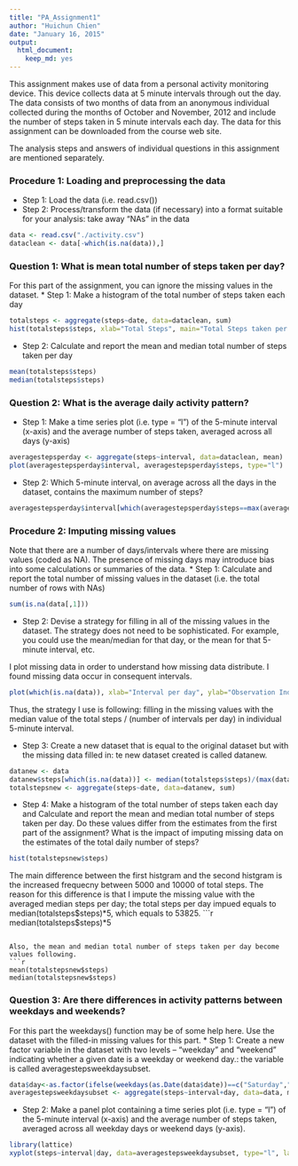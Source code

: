 ```yaml
---
title: "PA_Assignment1"
author: "Huichun Chien"
date: "January 16, 2015"
output:
  html_document:
    keep_md: yes
---
```


This assignment makes use of data from a personal activity monitoring device. This device collects data at 5 minute intervals through out the day. The data consists of two months of data from an anonymous individual collected during the months of October and November, 2012 and include the number of steps taken in 5 minute intervals each day. The data for this assignment can be downloaded from the course web site.

The analysis steps and answers of individual questions in this assignment are mentioned separately.


### Procedure 1: Loading and preprocessing the data
* Step 1: Load the data (i.e. read.csv())
* Step 2: Process/transform the data (if necessary) into a format suitable for your analysis: take away "NAs" in the data

```r
data <- read.csv("./activity.csv")
dataclean <- data[-which(is.na(data)),]
```


### Question 1: What is mean total number of steps taken per day?
For this part of the assignment, you can ignore the missing values in the dataset.
* Step 1: Make a histogram of the total number of steps taken each day
```r
totalsteps <- aggregate(steps~date, data=dataclean, sum)
hist(totalsteps$steps, xlab="Total Steps", main="Total Steps taken per day")
```

* Step 2: Calculate and report the mean and median total number of steps taken per day
```r
mean(totalsteps$steps)
median(totalsteps$steps)
```


### Question 2: What is the average daily activity pattern?
* Step 1: Make a time series plot (i.e. type = "l") of the 5-minute interval (x-axis) and the average number of steps taken, averaged across all days (y-axis)
```r
averagestepsperday <- aggregate(steps~interval, data=dataclean, mean)
plot(averagestepsperday$interval, averagestepsperday$steps, type="l")
```

* Step 2: Which 5-minute interval, on average across all the days in the dataset, contains the maximum number of steps?
```r
averagestepsperday$interval[which(averagestepsperday$steps==max(averagestepsperday$steps))]
```


### Procedure 2: Imputing missing values
Note that there are a number of days/intervals where there are missing values (coded as NA). The presence of missing days may introduce bias into some calculations or summaries of the data.
* Step 1: Calculate and report the total number of missing values in the dataset (i.e. the total number of rows with NAs)
```r
sum(is.na(data[,1]))
```

* Step 2: Devise a strategy for filling in all of the missing values in the dataset. The strategy does not need to be sophisticated. For example, you could use the mean/median for that day, or the mean for that 5-minute interval, etc.

I plot missing data in order to understand how missing data distribute. I found missing data occur in consequent intervals.
```r
plot(which(is.na(data)), xlab="Interval per day", ylab="Observation Index")  
```

Thus, the strategy I use is following: filling in the missing values with the median value of the total steps / (number of intervals per day) in individual 5-minute interval.

* Step 3: Create a new dataset that is equal to the original dataset but with the missing data filled in: te new dataset created is called datanew.
```r
datanew <- data
datanew$steps[which(is.na(data))] <- median(totalsteps$steps)/(max(data$interval)/5)
totalstepsnew <- aggregate(steps~date, data=datanew, sum)
```

* Step 4: Make a histogram of the total number of steps taken each day and Calculate and report the mean and median total number of steps taken per day. Do these values differ from the estimates from the first part of the assignment? What is the impact of imputing missing data on the estimates of the total daily number of steps?
```r
hist(totalstepsnew$steps)
```

The main difference between the first histgram and the second histgram is the increased frequecny between 5000 and 10000 of total steps. The reason for this difference is that I impute the missing value with the averaged median steps per day; the total steps per day impued equals to median(totalsteps$steps)*5, which equals to 53825.
```r
median(totalsteps$steps)*5
```

Also, the mean and median total number of steps taken per day become values following.
```r
mean(totalstepsnew$steps)
median(totalstepsnew$steps)
```


### Question 3: Are there differences in activity patterns between weekdays and weekends?
For this part the weekdays() function may be of some help here. Use the dataset with the filled-in missing values for this part.
* Step 1: Create a new factor variable in the dataset with two levels – “weekday” and “weekend” indicating whether a given date is a weekday or weekend day.: the variable is called averagestepsweekdaysubset.
```r
data$day<-as.factor(ifelse(weekdays(as.Date(data$date))==c("Saturday","Sunday"), "weekend", "weekday"))
averagestepsweekdaysubset <- aggregate(steps~interval+day, data=data, mean)
```


* Step 2: Make a panel plot containing a time series plot (i.e. type = "l") of the 5-minute interval (x-axis) and the average number of steps taken, averaged across all weekday days or weekend days (y-axis). 
```r
library(lattice)
xyplot(steps~interval|day, data=averagestepsweekdaysubset, type="l", layout = c(1,2),  xlab="Interval", ylab="Averaged numer of steps")
````




